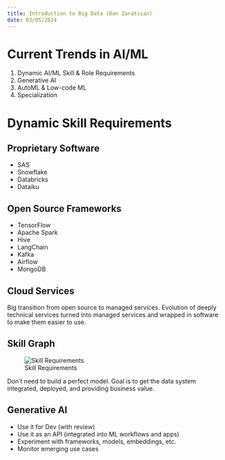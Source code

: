 ```yaml
---
title: Introduction to Big Data (Dan Zaratsian)
date: 03/05/2024
---
```


# Current Trends in AI/ML

1.  Dynamic AI/ML Skill & Role Requirements
2.  Generative AI
3.  AutoML & Low-code ML
4.  Specialization

# Dynamic Skill Requirements

## Proprietary Software

-   SAS
-   Snowflake
-   Databricks
-   Dataiku

## Open Source Frameworks

-   TensorFlow
-   Apache Spark
-   Hive
-   LangChain
-   Kafka
-   Airflow
-   MongoDB

## Cloud Services

Big transition from open source to managed services. Evolution of deeply technical services turned into managed services and wrapped in software to make them easier to use.

## Skill Graph

![Skill Requirements](images/skill-requirements.png){#fig-skill-reqs}

Don't need to build a perfect model. Goal is to get the data system integrated, deployed, and providing business value.

## Generative AI

-   Use it for Dev (with review)
-   Use it as an API (integrated into ML workflows and apps)
-   Experiment with frameworks, models, embeddings, etc.
-   Monitor emerging use cases